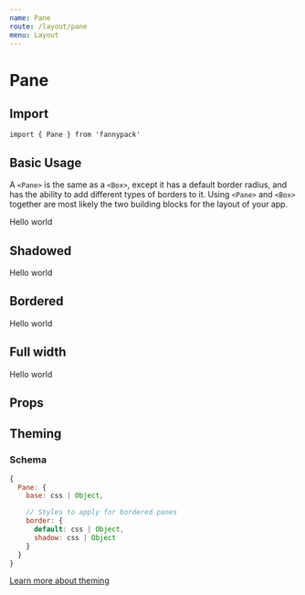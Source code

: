 ```yaml
---
name: Pane
route: /layout/pane
menu: Layout
---
```



# Pane

## Import

`import { Pane } from 'fannypack'`

## Basic Usage

A `<Pane>` is the same as a `<Box>`, except it has a default border radius, and has the ability to add different types of borders to it. Using `<Pane>` and `<Box>` together are most likely the two building blocks for the layout of your app.

<Playground>
  <Pane backgroundColor="whiteDarker" padding="large">Hello world</Pane>
</Playground>

## Shadowed

<Playground>
  <Pane border="shadow" padding="large">Hello world</Pane>
</Playground>

## Bordered

<Playground>
  <Pane border padding="large">Hello world</Pane>
</Playground>

## Full width

<Playground>
  <Pane border isFullWidth padding="large">Hello world</Pane>
</Playground>

## Props

<PropsTable component={Pane} />

## Theming

### Schema

```jsx
{
  Pane: {
    base: css | Object,

    // Styles to apply for bordered panes
    border: {
      default: css | Object,
      shadow: css | Object
    }
  }
}
```

[Learn more about theming](/styling#theming)
